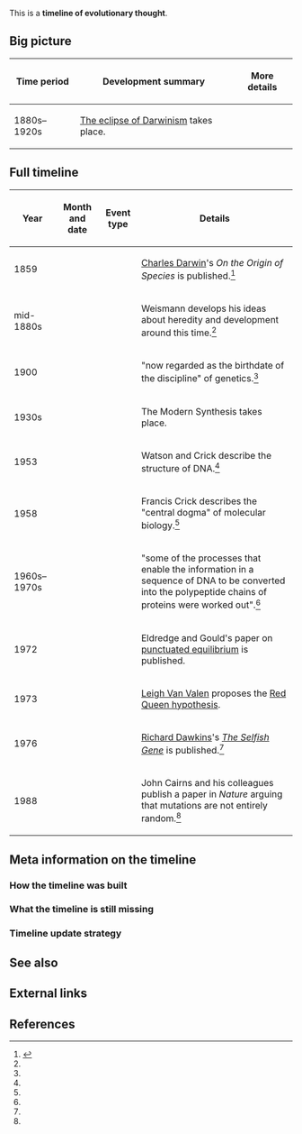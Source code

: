 This is a '''timeline of evolutionary thought'''.

==Big picture==

{| class="wikitable"
! Time period !! Development summary !! More details
|-
| 1880s–1920s || [[wikipedia:The eclipse of Darwinism|The eclipse of Darwinism]] takes place.
|}

==Full timeline==

{| class="sortable wikitable"
! Year !! Month and date !! Event type !! Details
|-
| 1859 || || || [[wikipedia:Charles Darwin|Charles Darwin]]'s ''On the Origin of Species'' is published.<ref name="jablonka">{{cite book |first1=Eva |last1=Jablonka |first2=Marion J. |last2=Lamb |title=Evolution in Four Dimensions: Genetic, Epigenetic, Behavioral, and Symbolic Variation in the History of Life (Revised Edition) |year=2014 |publisher=Massachusetts Institute of Technology}}</ref>
|-
| mid-1880s || || || Weismann develops his ideas about heredity and development around this time.<ref name="jablonka" />
|-
| 1900 || || || "now regarded as the birthdate of the discipline" of genetics.<ref name="jablonka" />{{rp|24}}
|-
| 1930s || || || The Modern Synthesis takes place.
|-
| 1953 || || || Watson and Crick describe the structure of DNA.<ref name="jablonka" />{{rp|30}}
|-
| 1958 || || || Francis Crick describes the "central dogma" of molecular biology.<ref name="jablonka" />{{rp|31}}
|-
| 1960s–1970s || || || "some of the processes that enable the information in a sequence of DNA to be converted into the polypeptide chains of proteins were worked out".<ref name="jablonka" />{{rp|50}}
|-
| 1972 || || || Eldredge and Gould's paper on [[wikipedia:Punctuated equilibrium|punctuated equilibrium]] is published.
|-
| 1973 || || || [[wikipedia:Leigh Van Valen|Leigh Van Valen]] proposes the [[wikipedia:Red Queen hypothesis|Red Queen hypothesis]].
|-
| 1976 || || || [[wikipedia:Richard Dawkins|Richard Dawkins]]'s ''[[wikipedia:The Selfish Gene|The Selfish Gene]]'' is published.<ref name="jablonka" />{{rp|37}}
|-
| 1988 || || || John Cairns and his colleagues publish a paper in ''Nature'' arguing that mutations are not entirely random.<ref name="jablonka" />{{rp|79–80}}
|}

==Meta information on the timeline==

===How the timeline was built===

===What the timeline is still missing===

===Timeline update strategy===

==See also==

==External links==

==References==

{{Reflist|30em}}
